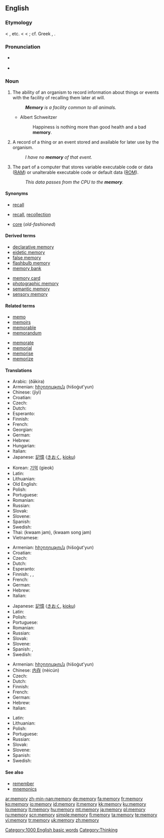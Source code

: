 {{also|me morí}}

==English==
{{wikipedia}}
{{rank|Greek|island|special|935|memory|proved|plan|pain}}

===Etymology===
< {{etyl|xno}} {{term|memorie}}, {{etyl|fro}} {{term|memoire}} etc. < {{etyl|la}} {{term|memoria||the faculty of remembering, remembrance, memory, a historical account}} < {{term|memor||mindful, remembering}}; cf. Greek {{term|μέρμερος|sc=Grek||anxious}}, {{term|μέριμνα||sc=Grek|care, thought}}.

===Pronunciation===
* {{a|UK}} {{IPA|/ˈmɛməɹi/}}
* {{audio|en-us-memory.ogg|Audio (US)}}

===Noun===
{{en-noun|memor|ies|-}}

# {{uncountable}} The ability of an organism to record information about things or events with the facility of recalling them later at will.
#: '''''Memory''' is a facility common to all animals.''
#* {{rfdate}} Albert Schweitzer
#*: Happiness is nothing more than good health and a bad '''memory'''.
# A record of a thing or an event stored and available for later use by the organism.
#: ''I have no '''memory''' of that event.''
# {{computing}} The part of a computer that stores variable executable code or data ([[RAM]]) or unalterable executable code or default data ([[ROM]]).
#: ''This data passes from the CPU to the '''memory'''.''

====Synonyms====
* {{italbrac-colon|ability to recall}} [[recall]]
* {{italbrac-colon|stored record}} [[recall]], [[recollection]]
* {{italbrac-colon|RAM or ROM}} [[core]] (''old-fashioned'')

====Derived terms====
{{top2}}
* [[declarative memory]]
* [[eidetic memory]]
* [[false memory]]
* [[flashbulb memory]]
* [[memory bank]]
{{mid2}}
* [[memory card]]
* [[photographic memory]]
* [[semantic memory]]
* [[sensory memory]]
{{bottom2}}

====Related terms====
{{top2}}
* [[memo]]
* [[memoir]]s
* [[memorable]]
* [[memorandum]]
{{mid2}}
* [[memorate]]
* [[memorial]]
* [[memorise]]
* [[memorize]]
{{bottom2}}

====Translations====
{{trans-top|ability to recall}}
* Arabic: {{Arab|[[ذاكرة]]}} (ðākira) {{f}}
* Armenian: [[հիշողություն]] (hišoġut'yun)
* Chinese: {{zh-ts|記憶|记忆}} (jìyì)
* Croatian: {{t-|hr|pamćenje|n|alt=pȃmćēnje}}
* Czech: {{t-|cs|paměť|f}}
* Dutch: {{t+|nl|geheugen|n}}
* Esperanto: {{t-|eo|memoro|xs=Esperanto}}
* Finnish: {{t+|fi|muisti}}
* French: {{t+|fr|mémoire|f}}
* Georgian: {{t|ka|მეხსიერება|tr=mexsiereba|xs=Georgian}}
* German: {{t+|de|Gedächtnis|n}}
* Hebrew: {{t+|he|זכרון|m|tr=zikarón|sc=Hebr}}
* Hungarian: {{t|hu|emlékezet}}
* Italian: {{t+|it|memoria|f}}
* Japanese: [[記憶]] ([[きおく]], [[kioku]])
{{trans-mid}}
* Korean: [[기억]] (gieok)
* Latin: {{t-|la|memoria|f}}
* Lithuanian: {{t|lt|atmintis|f|xs=Lithuanian}}
* Old English: {{t-|ang|gemynd|alt=ġemynd|xs=Old English}}
* Polish: {{t+|pl|pamięć|f}}
* Portuguese: {{t+|pt|memória|f}}
* Romanian: {{t-|ro|memorie|f}}
* Russian: {{t+|ru|память|f|tr=pámjat’|sc=Cyrl}}
* Slovak: {{t-|sk|pamäť|f}}
* Slovene: {{t+|sl|spomin|m}}
* Spanish: {{t-|es|memoria|f}}
* Swedish: {{t+|sv|minne|n}}
* Thai: {{Thai|[[ความจำ]]}} (kwaam jam), {{Thai|[[ความทรงจำ]]}} (kwaam song jam)
* Vietnamese: {{t+|vi|trí nhớ|xs=Vietnamese}}
{{trans-bottom}}

{{trans-top|stored record}}
* Armenian: [[հիշողություն]] (hišoġut'yun)
* Croatian: {{t-|hr|sjećanje|n}}
* Czech: {{t-|cs|vzpomínka|f}}
* Dutch: {{t-|nl|herinnering|f}}
* Esperanto: {{t-|eo|memoro|xs=Esperanto}}
* Finnish: {{t-|fi|muistikuva}}, {{t+|fi|muisto}}, {{t+|fi|muisti}}
* French: {{t+|fr|souvenir|m}}
* German: {{t+|de|Erinnerung|f}}
* Hebrew: {{t+|he|זכרון|m|tr=zikarón|sc=Hebr}}
* Italian: {{t+|it|memoria|f}}
{{trans-mid}}
* Japanese: [[記憶]] ([[きおく]], [[kioku]])
* Latin: {{t-|la|memoria|f}}
* Polish: {{t|pl|wspomnienie|n}}
* Portuguese: {{t|pt|lembrança|f}}
* Romanian: {{t-|ro|amintire|f}}
* Russian: {{t|ru|воспоминание|n|tr=vospominánije|sc=Cyrl}}
* Slovak: {{t|sk|spomienka|f}}
* Slovene: {{t+|sl|spomin|m}}
* Spanish: {{t-|es|memoria|f}}, {{t+|es|recuerdo|m}}
* Swedish: {{t+|sv|minne|n}}
{{trans-bottom}}

{{trans-top|RAM or ROM}}
* Armenian: [[հիշողություն]] (hišoġut'yun)
* Chinese: [[内存]] (nèicún)
* Czech: {{t-|cs|paměť|f}}
* Dutch: {{t+|nl|geheugen|n}}
* Finnish: {{t+|fi|muisti}}
* French: {{t+|fr|mémoire|f}}
* German: {{t+|de|Speicher|m}}
* Hebrew: {{t+|he|זכרון|m|tr=zikarón|sc=Hebr}}
* Italian: {{t+|it|memoria|f}}
{{trans-mid}}
* Latin: {{t-|la|memoria|f}}
* Lithuanian: {{t|lt|atmintinė|f|xs=Lithuanian}}
* Polish: {{t+|pl|pamięć|f}}
* Portuguese: {{t+|pt|memória|f}}
* Russian: {{t+|ru|память|f|tr=pámjat’|sc=Cyrl}}
* Slovak: {{t-|sk|pamäť|f}}
* Slovene: {{t+|sl|spomin|m}}
* Spanish: {{t-|es|memoria|f}}
* Swedish: {{t+|sv|minne|n}}
{{trans-bottom}}

====See also====
* [[remember]]
* [[mnemonics]]

[[Category:1000 English basic words]]
[[Category:Thinking]]

[[ar:memory]]
[[zh-min-nan:memory]]
[[de:memory]]
[[fa:memory]]
[[fr:memory]]
[[ko:memory]]
[[io:memory]]
[[id:memory]]
[[it:memory]]
[[kk:memory]]
[[ku:memory]]
[[lo:memory]]
[[lt:memory]]
[[hu:memory]]
[[mt:memory]]
[[ja:memory]]
[[pl:memory]]
[[ru:memory]]
[[scn:memory]]
[[simple:memory]]
[[fi:memory]]
[[ta:memory]]
[[te:memory]]
[[vi:memory]]
[[tr:memory]]
[[uk:memory]]
[[zh:memory]]